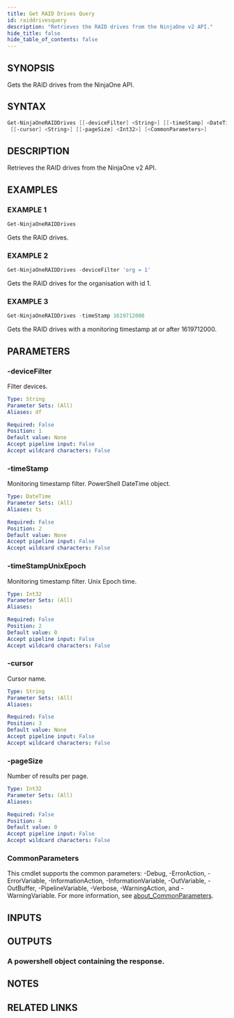 ```yaml
---
title: Get RAID Drives Query
id: raiddrivesquery
description: "Retrieves the RAID drives from the NinjaOne v2 API."
hide_title: false
hide_table_of_contents: false
---
```


## SYNOPSIS

Gets the RAID drives from the NinjaOne API.

## SYNTAX

```powershell
Get-NinjaOneRAIDDrives [[-deviceFilter] <String>] [[-timeStamp] <DateTime>] [[-timeStampUnixEpoch] <Int32>]
 [[-cursor] <String>] [[-pageSize] <Int32>] [<CommonParameters>]
```

## DESCRIPTION

Retrieves the RAID drives from the NinjaOne v2 API.

## EXAMPLES

### EXAMPLE 1

```powershell
Get-NinjaOneRAIDDrives
```

Gets the RAID drives.

### EXAMPLE 2

```powershell
Get-NinjaOneRAIDDrives -deviceFilter 'org = 1'
```

Gets the RAID drives for the organisation with id 1.

### EXAMPLE 3

```powershell
Get-NinjaOneRAIDDrives -timeStamp 1619712000
```

Gets the RAID drives with a monitoring timestamp at or after 1619712000.

## PARAMETERS

### -deviceFilter

Filter devices.

```yaml
Type: String
Parameter Sets: (All)
Aliases: df

Required: False
Position: 1
Default value: None
Accept pipeline input: False
Accept wildcard characters: False
```

### -timeStamp

Monitoring timestamp filter.
PowerShell DateTime object.

```yaml
Type: DateTime
Parameter Sets: (All)
Aliases: ts

Required: False
Position: 2
Default value: None
Accept pipeline input: False
Accept wildcard characters: False
```

### -timeStampUnixEpoch

Monitoring timestamp filter.
Unix Epoch time.

```yaml
Type: Int32
Parameter Sets: (All)
Aliases:

Required: False
Position: 2
Default value: 0
Accept pipeline input: False
Accept wildcard characters: False
```

### -cursor

Cursor name.

```yaml
Type: String
Parameter Sets: (All)
Aliases:

Required: False
Position: 3
Default value: None
Accept pipeline input: False
Accept wildcard characters: False
```

### -pageSize

Number of results per page.

```yaml
Type: Int32
Parameter Sets: (All)
Aliases:

Required: False
Position: 4
Default value: 0
Accept pipeline input: False
Accept wildcard characters: False
```

### CommonParameters

This cmdlet supports the common parameters: -Debug, -ErrorAction, -ErrorVariable, -InformationAction, -InformationVariable, -OutVariable, -OutBuffer, -PipelineVariable, -Verbose, -WarningAction, and -WarningVariable. For more information, see [about_CommonParameters](http://go.microsoft.com/fwlink/?LinkID=113216).

## INPUTS

## OUTPUTS

### A powershell object containing the response.

## NOTES

## RELATED LINKS

